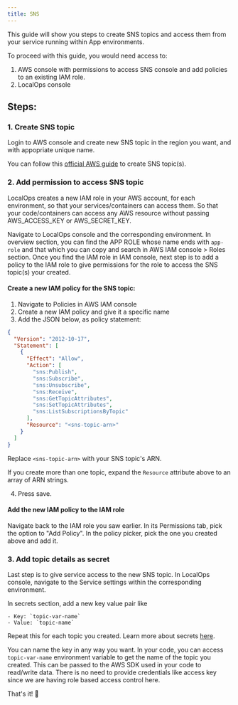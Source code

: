 ```yaml
---
title: SNS
---
```


This guide will show you steps to create SNS topics and access them from your service running within App environments.

To proceed with this guide, you would need access to:

1. AWS console with permissions to access SNS console and add policies to an existing IAM role.
2. LocalOps console

## Steps:

### 1. Create SNS topic

Login to AWS console and create new SNS topic in the region you want, and with appopriate unique name.

You can follow this [official AWS guide](https://docs.aws.amazon.com/sns/latest/dg/sns-getting-started.html) to create
SNS topic(s).

### 2. Add permission to access SNS topic

LocalOps creates a new IAM role in your AWS account, for each environment, so that your services/containers can
access them. So that your code/containers can access any AWS resource without passing AWS_ACCESS_KEY or AWS_SECRET_KEY.

Navigate to LocalOps console and the corresponding environment. In overview section, you can find the APP ROLE whose
name ends with `app-role` and that which you can copy and search in AWS IAM console > Roles section. Once you find the
IAM role in IAM console, next step is to add a policy to the IAM role to give permissions for the role to access the SNS
topic(s) your created.

#### Create a new IAM policy for the SNS topic:

1. Navigate to Policies in AWS IAM console
2. Create a new IAM policy and give it a specific name
3. Add the JSON below, as policy statement:

```json
{
  "Version": "2012-10-17",
  "Statement": [
    {
      "Effect": "Allow",
      "Action": [
        "sns:Publish",
        "sns:Subscribe",
        "sns:Unsubscribe",
        "sns:Receive",
        "sns:GetTopicAttributes",
        "sns:SetTopicAttributes",
        "sns:ListSubscriptionsByTopic"
      ],
      "Resource": "<sns-topic-arn>"
    }
  ]
}
```

Replace `<sns-topic-arn>` with your SNS topic's ARN.

If you create more than one topic, expand the `Resource` attribute above to an array of ARN strings.

4. Press save.

#### Add the new IAM policy to the IAM role

Navigate back to the IAM role you saw earlier. In its Permissions tab, pick the option to "Add Policy". In the policy
picker, pick the one you created above and add it.

### 3. Add topic details as secret

Last step is to give service access to the new SNS topic. In LocalOps console, navigate to the Service settings within
the corresponding environment.

In secrets section, add a new key value pair like

```
- Key: `topic-var-name`
- Value: `topic-name`
```

Repeat this for each topic you created. Learn more about secrets [here](/environment/services/secrets).

You can name the key in any way you want. In your code, you can access `topic-var-name` environment variable to get the
name of the topic you created. This can be passed to the AWS SDK used in your code to read/write data. There is no need
to provide credentials like access key since we are having role based access control here.

That's it! 🎉

